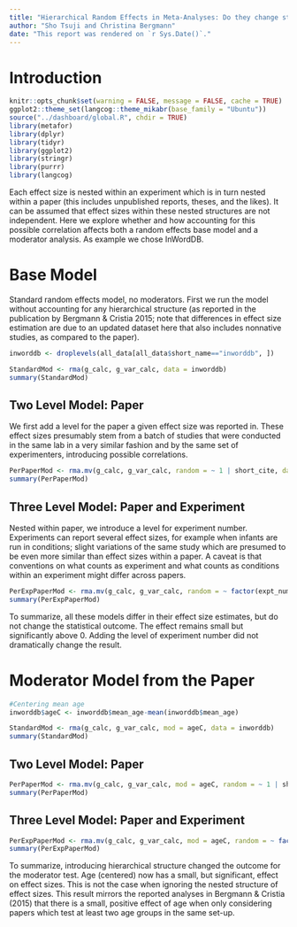 ```yaml
---
title: "Hierarchical Random Effects in Meta-Analyses: Do they change stuff?"
author: "Sho Tsuji and Christina Bergmann"
date: "This report was rendered on `r Sys.Date()`."
---
```

  
# Introduction
```r
knitr::opts_chunk$set(warning = FALSE, message = FALSE, cache = TRUE)
ggplot2::theme_set(langcog::theme_mikabr(base_family = "Ubuntu"))
source("../dashboard/global.R", chdir = TRUE)
library(metafor)
library(dplyr)
library(tidyr)
library(ggplot2)
library(stringr)
library(purrr)
library(langcog)
```

Each effect size is nested within an experiment which is in turn nested within a paper (this includes unpublished reports, theses, and the likes). It can be assumed that effect sizes  within these nested structures are not independent. Here we explore whether and how accounting for this possible correlation affects both a random effects base model and a moderator analysis. As example we chose InWordDB. 


# Base Model

Standard random effects model, no moderators. First we run the model without accounting for any hierarchical structure (as reported in the publication by Bergmann & Cristia 2015; note that differences in effect size estimation are due to an updated dataset here that also includes nonnative studies, as compared to the paper).

```r
inworddb <- droplevels(all_data[all_data$short_name=="inworddb", ])

StandardMod <- rma(g_calc, g_var_calc, data = inworddb)
summary(StandardMod)
```

## Two Level Model: Paper

We first add a level for the paper a given effect size was reported in. These effect sizes presumably stem from a batch of studies that were conducted in the same lab in a very similar fashion and by the same set of experimenters, introducing possible correlations. 

```r

PerPaperMod <- rma.mv(g_calc, g_var_calc, random = ~ 1 | short_cite, data = inworddb)
summary(PerPaperMod)
```

## Three Level Model: Paper and Experiment

Nested within paper, we introduce a level for experiment number. Experiments can report several effect sizes, for example when infants are run in conditions; slight variations of the same study which are presumed to be even more similar than effect sizes within a paper. 
A caveat is that conventions on what counts as experiment and what counts as conditions within an experiment might differ across papers. 

```r

PerExpPaperMod <- rma.mv(g_calc, g_var_calc, random = ~ factor(expt_num) |  short_cite, data = inworddb)
summary(PerExpPaperMod)
```

To summarize, all these models differ in their effect size estimates, but do not change the statistical outcome. The effect remains small but significantly above 0. Adding the level of experiment number did not dramatically change the result.

# Moderator Model from the Paper

```r
#Centering mean age
inworddb$ageC <- inworddb$mean_age-mean(inworddb$mean_age)

StandardMod <- rma(g_calc, g_var_calc, mod = ageC, data = inworddb)
summary(StandardMod)
```

## Two Level Model: Paper

```r

PerPaperMod <- rma.mv(g_calc, g_var_calc, mod = ageC, random = ~ 1 | short_cite, data = inworddb)
summary(PerPaperMod)
```


## Three Level Model: Paper and Experiment

```r

PerExpPaperMod <- rma.mv(g_calc, g_var_calc, mod = ageC, random = ~ factor(expt_num) |  short_cite, data = inworddb)
summary(PerExpPaperMod)
```

To summarize, introducing hierarchical structure changed the outcome for the moderator test. Age (centered) now has a small, but significant, effect on effect sizes. This is not the case when ignoring the nested structure of effect sizes. 
This result mirrors the reported analyses in Bergmann & Cristia (2015) that there is a small, positive effect of age when only considering papers which test at least two age groups in the same set-up. 